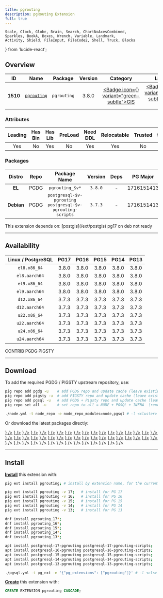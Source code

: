 ```yaml
---
title: pgrouting
description: pgRouting Extension
full: true
---
```


    Scale, Clock, Globe, Brain, Search, ChartNoAxesCombined,
    Sparkles, BookA, Boxes, Wrench, Variable, Landmark,
    Activity, Shield, FileInput, FileCode2, Shell, Truck, Blocks
} from 'lucide-react';

## Overview

| <TooltipIconButton tooltip="Extension unique identifier" side="top">ID</TooltipIconButton> | <TooltipIconButton tooltip="Extension name" side="top">Name</TooltipIconButton> | <TooltipIconButton tooltip="Package name for installation" side="top">Package</TooltipIconButton> | <TooltipIconButton tooltip="Latest available extension version" side="top">Version</TooltipIconButton> | <TooltipIconButton tooltip="Extension category" side="top">Category</TooltipIconButton> | <TooltipIconButton tooltip="Open source license" side="top">License</TooltipIconButton> | <TooltipIconButton tooltip="Programming language" side="top">Lang</TooltipIconButton> |
|:--------:|:--------:|:----------:|:--------------:|:---------------------------------------:|:------------------------------------------------------:|:----:|
| **1510** | [`pgrouting`](https://github.com/pgRouting/pgrouting) | `pgrouting` | 3.8.0 | <a href="/ext/gis" className="no-underline"><Badge icon={<Globe />} variant="green-subtle">GIS</Badge></a> | <a href="/ext/list/license#gpl-20" className="no-underline"><Badge icon={<Scale />} variant="amber-subtle">GPL-2.0</Badge></a> | <a href="/ext/list/lang#c-1"><Badge icon={<FileCode2 />} variant="purple-subtle">C++</Badge></a> |

### Attributes

| <TooltipIconButton tooltip="The Primary Leading extension in the Package" side="top">Leading</TooltipIconButton> | <TooltipIconButton tooltip="Contains binary utils" side="top">Has Bin</TooltipIconButton> | <TooltipIconButton tooltip="Contains .so shared library files" side="top">Has Lib</TooltipIconButton> | <TooltipIconButton tooltip="Requires preloading via shared_preload_libraries" side="top">PreLoad</TooltipIconButton> | <TooltipIconButton tooltip="Requires CREATE EXTENSION DDL command" side="top">Need DDL</TooltipIconButton> | <TooltipIconButton tooltip="Can be installed in any schema" side="top">Relocatable</TooltipIconButton> | <TooltipIconButton tooltip="Can be created by non-superuser" side="top">Trusted</TooltipIconButton> | <TooltipIconButton tooltip="Schemas used by this extension" side="top">Schemas</TooltipIconButton> |
|:-------:|:-------:|:-------:|:-------:|:--------:|:-----------:|:-------:|:-------:|
| Yes | No | Yes | No | Yes | Yes | No | - |

### Packages

| <TooltipIconButton tooltip="Linux distribution family, EL or Debian" side="top">Distro</TooltipIconButton> | <TooltipIconButton tooltip="Package repository" side="top">Repo</TooltipIconButton> | <TooltipIconButton tooltip="The RPM/DEB Package Name Pattern (replace $v with real pg major)" side="top">Package Name</TooltipIconButton> | <TooltipIconButton tooltip="Latest package version" side="top">Version</TooltipIconButton> | <TooltipIconButton tooltip="RPM/DEB Package dependencies" side="top">Deps</TooltipIconButton> | <TooltipIconButton tooltip="Available in these PostgreSQL Major Versions" side="top">PG Major</TooltipIconButton> |
|:----------:|:--------:|:------------------------:|:-----------:|:------------:|:------------------:|
|   **EL**   | <Badge variant="blue-subtle"><span className="font-bold">PGDG</span></Badge> | `pgrouting_$v*` | `3.8.0` | - | <Badge variant="green-subtle">17</Badge><Badge variant="green-subtle">16</Badge><Badge variant="green-subtle">15</Badge><Badge variant="green-subtle">14</Badge><Badge variant="green-subtle">13</Badge> |
| **Debian** | <Badge variant="blue-subtle"><span className="font-bold">PGDG</span></Badge> | `postgresql-$v-pgrouting postgresql-$v-pgrouting-scripts` | `3.7.3` | - | <Badge variant="green-subtle">17</Badge><Badge variant="green-subtle">16</Badge><Badge variant="green-subtle">15</Badge><Badge variant="green-subtle">14</Badge><Badge variant="green-subtle">13</Badge> |


<Callout title="Dependencies" type="warn">
    This extension depends on: [postgis](/ext/postgis)
</Callout>

<Callout title="Comments" type="info">
    pg17 on deb not ready
</Callout>


------

## Availability

| <TooltipIconButton tooltip="Linux Distro Arch / PostgreSQL Major Version" side="top">Linux / PostgreSQL </TooltipIconButton> | **PG17** | **PG16** | **PG15** | **PG14** | **PG13** |
|:-----:|:-----:|:-----:|:-----:|:-----:|:-----:|
| `el8.x86_64` | <Badge variant="blue-subtle">3.8.0</Badge> | <Badge variant="blue-subtle">3.8.0</Badge> | <Badge variant="blue-subtle">3.8.0</Badge> | <Badge variant="blue-subtle">3.8.0</Badge> | <Badge variant="blue-subtle">3.8.0</Badge> |
| `el8.aarch64` | <Badge variant="blue-subtle">3.8.0</Badge> | <Badge variant="blue-subtle">3.8.0</Badge> | <Badge variant="blue-subtle">3.8.0</Badge> | <Badge variant="blue-subtle">3.8.0</Badge> | <Badge variant="blue-subtle">3.8.0</Badge> |
| `el9.x86_64` | <Badge variant="blue-subtle">3.8.0</Badge> | <Badge variant="blue-subtle">3.8.0</Badge> | <Badge variant="blue-subtle">3.8.0</Badge> | <Badge variant="blue-subtle">3.8.0</Badge> | <Badge variant="blue-subtle">3.8.0</Badge> |
| `el9.aarch64` | <Badge variant="blue-subtle">3.8.0</Badge> | <Badge variant="blue-subtle">3.8.0</Badge> | <Badge variant="blue-subtle">3.8.0</Badge> | <Badge variant="blue-subtle">3.8.0</Badge> | <Badge variant="blue-subtle">3.8.0</Badge> |
| `d12.x86_64` | <Badge variant="blue-subtle">3.7.3</Badge> | <Badge variant="blue-subtle">3.7.3</Badge> | <Badge variant="blue-subtle">3.7.3</Badge> | <Badge variant="blue-subtle">3.7.3</Badge> | <Badge variant="blue-subtle">3.7.3</Badge> |
| `d12.aarch64` | <Badge variant="blue-subtle">3.7.3</Badge> | <Badge variant="blue-subtle">3.7.3</Badge> | <Badge variant="blue-subtle">3.7.3</Badge> | <Badge variant="blue-subtle">3.7.3</Badge> | <Badge variant="blue-subtle">3.7.3</Badge> |
| `u22.x86_64` | <Badge variant="blue-subtle">3.7.3</Badge> | <Badge variant="blue-subtle">3.7.3</Badge> | <Badge variant="blue-subtle">3.7.3</Badge> | <Badge variant="blue-subtle">3.7.3</Badge> | <Badge variant="blue-subtle">3.7.3</Badge> |
| `u22.aarch64` | <Badge variant="blue-subtle">3.7.3</Badge> | <Badge variant="blue-subtle">3.7.3</Badge> | <Badge variant="blue-subtle">3.7.3</Badge> | <Badge variant="blue-subtle">3.7.3</Badge> | <Badge variant="blue-subtle">3.7.3</Badge> |
| `u24.x86_64` | <Badge variant="blue-subtle">3.7.3</Badge> | <Badge variant="blue-subtle">3.7.3</Badge> | <Badge variant="blue-subtle">3.7.3</Badge> | <Badge variant="blue-subtle">3.7.3</Badge> | <Badge variant="blue-subtle">3.7.3</Badge> |
| `u24.aarch64` | <Badge variant="blue-subtle">3.7.3</Badge> | <Badge variant="blue-subtle">3.7.3</Badge> | <Badge variant="blue-subtle">3.7.3</Badge> | <Badge variant="blue-subtle">3.7.3</Badge> | <Badge variant="blue-subtle">3.7.3</Badge> |

<Badge variant="green-subtle"><span className="font-black">CONTRIB</span></Badge> <Badge variant="blue-subtle"><span className="font-black">PGDG</span></Badge> <Badge variant="amber-subtle"><span className="font-black">PIGSTY</span></Badge>

------

## Download

To add the required PGDG / PIGSTY upstream repository, use:

```bash tab="pig"
pig repo add pgdg -u    # add PGDG repo and update cache (leave existing repos)
pig repo add pigsty -u  # add PIGSTY repo and update cache (leave existing repos)
pig repo add pgsql -u   # add PGDG + Pigsty repo and update cache (leave existing repos)
pig repo set all -u     # set repo to all = NODE + PGSQL + INFRA  (remove existing repos)
```
```bash tab="pigsty"
./node.yml -t node_repo -e node_repo_modules=node,pgsql # -l <cluster>
```

Or download the latest packages directly:

<Files>
    <Folder name="el8.x86_64">
        <a href="https://download.postgresql.org/pub/repos/yum/17/redhat/rhel-8-x86_64/pgrouting_17-3.8.0-1PGDG.rhel8.x86_64.rpm"><File name="pgrouting_17-3.8.0-1PGDG.rhel8.x86_64.rpm" icon={<Package className="text-emerald-500" />} /></a>
        <a href="https://download.postgresql.org/pub/repos/yum/16/redhat/rhel-8-x86_64/pgrouting_16-3.8.0-1PGDG.rhel8.x86_64.rpm"><File name="pgrouting_16-3.8.0-1PGDG.rhel8.x86_64.rpm" icon={<Package className="text-emerald-500" />} /></a>
        <a href="https://download.postgresql.org/pub/repos/yum/15/redhat/rhel-8-x86_64/pgrouting_15-3.8.0-1PGDG.rhel8.x86_64.rpm"><File name="pgrouting_15-3.8.0-1PGDG.rhel8.x86_64.rpm" icon={<Package className="text-emerald-500" />} /></a>
        <a href="https://download.postgresql.org/pub/repos/yum/14/redhat/rhel-8-x86_64/pgrouting_14-3.8.0-1PGDG.rhel8.x86_64.rpm"><File name="pgrouting_14-3.8.0-1PGDG.rhel8.x86_64.rpm" icon={<Package className="text-emerald-500" />} /></a>
        <a href="https://download.postgresql.org/pub/repos/yum/13/redhat/rhel-8-x86_64/pgrouting_13-3.8.0-1PGDG.rhel8.x86_64.rpm"><File name="pgrouting_13-3.8.0-1PGDG.rhel8.x86_64.rpm" icon={<Package className="text-emerald-500" />} /></a>
    </Folder>
    <Folder name="el8.aarch64">
        <a href="https://download.postgresql.org/pub/repos/yum/17/redhat/rhel-8-aarch64/pgrouting_17-3.8.0-1PGDG.rhel8.aarch64.rpm"><File name="pgrouting_17-3.8.0-1PGDG.rhel8.aarch64.rpm" icon={<Package className="text-orange-500" />} /></a>
        <a href="https://download.postgresql.org/pub/repos/yum/16/redhat/rhel-8-aarch64/pgrouting_16-3.8.0-1PGDG.rhel8.aarch64.rpm"><File name="pgrouting_16-3.8.0-1PGDG.rhel8.aarch64.rpm" icon={<Package className="text-orange-500" />} /></a>
        <a href="https://download.postgresql.org/pub/repos/yum/15/redhat/rhel-8-aarch64/pgrouting_15-3.8.0-1PGDG.rhel8.aarch64.rpm"><File name="pgrouting_15-3.8.0-1PGDG.rhel8.aarch64.rpm" icon={<Package className="text-orange-500" />} /></a>
        <a href="https://download.postgresql.org/pub/repos/yum/14/redhat/rhel-8-aarch64/pgrouting_14-3.8.0-1PGDG.rhel8.aarch64.rpm"><File name="pgrouting_14-3.8.0-1PGDG.rhel8.aarch64.rpm" icon={<Package className="text-orange-500" />} /></a>
        <a href="https://download.postgresql.org/pub/repos/yum/13/redhat/rhel-8-aarch64/pgrouting_13-3.8.0-1PGDG.rhel8.aarch64.rpm"><File name="pgrouting_13-3.8.0-1PGDG.rhel8.aarch64.rpm" icon={<Package className="text-orange-500" />} /></a>
    </Folder>
    <Folder name="el9.x86_64">
        <a href="https://download.postgresql.org/pub/repos/yum/17/redhat/rhel-9-x86_64/pgrouting_17-3.8.0-1PGDG.rhel9.x86_64.rpm"><File name="pgrouting_17-3.8.0-1PGDG.rhel9.x86_64.rpm" icon={<Package className="text-emerald-500" />} /></a>
        <a href="https://download.postgresql.org/pub/repos/yum/16/redhat/rhel-9-x86_64/pgrouting_16-3.8.0-1PGDG.rhel9.x86_64.rpm"><File name="pgrouting_16-3.8.0-1PGDG.rhel9.x86_64.rpm" icon={<Package className="text-emerald-500" />} /></a>
        <a href="https://download.postgresql.org/pub/repos/yum/15/redhat/rhel-9-x86_64/pgrouting_15-3.8.0-1PGDG.rhel9.x86_64.rpm"><File name="pgrouting_15-3.8.0-1PGDG.rhel9.x86_64.rpm" icon={<Package className="text-emerald-500" />} /></a>
        <a href="https://download.postgresql.org/pub/repos/yum/14/redhat/rhel-9-x86_64/pgrouting_14-3.8.0-1PGDG.rhel9.x86_64.rpm"><File name="pgrouting_14-3.8.0-1PGDG.rhel9.x86_64.rpm" icon={<Package className="text-emerald-500" />} /></a>
        <a href="https://download.postgresql.org/pub/repos/yum/13/redhat/rhel-9-x86_64/pgrouting_13-3.8.0-1PGDG.rhel9.x86_64.rpm"><File name="pgrouting_13-3.8.0-1PGDG.rhel9.x86_64.rpm" icon={<Package className="text-emerald-500" />} /></a>
    </Folder>
    <Folder name="el9.aarch64">
        <a href="https://download.postgresql.org/pub/repos/yum/17/redhat/rhel-9-aarch64/pgrouting_17-3.8.0-1PGDG.rhel9.aarch64.rpm"><File name="pgrouting_17-3.8.0-1PGDG.rhel9.aarch64.rpm" icon={<Package className="text-orange-500" />} /></a>
        <a href="https://download.postgresql.org/pub/repos/yum/16/redhat/rhel-9-aarch64/pgrouting_16-3.8.0-1PGDG.rhel9.aarch64.rpm"><File name="pgrouting_16-3.8.0-1PGDG.rhel9.aarch64.rpm" icon={<Package className="text-orange-500" />} /></a>
        <a href="https://download.postgresql.org/pub/repos/yum/15/redhat/rhel-9-aarch64/pgrouting_15-3.8.0-1PGDG.rhel9.aarch64.rpm"><File name="pgrouting_15-3.8.0-1PGDG.rhel9.aarch64.rpm" icon={<Package className="text-orange-500" />} /></a>
        <a href="https://download.postgresql.org/pub/repos/yum/14/redhat/rhel-9-aarch64/pgrouting_14-3.8.0-1PGDG.rhel9.aarch64.rpm"><File name="pgrouting_14-3.8.0-1PGDG.rhel9.aarch64.rpm" icon={<Package className="text-orange-500" />} /></a>
        <a href="https://download.postgresql.org/pub/repos/yum/13/redhat/rhel-9-aarch64/pgrouting_13-3.8.0-1PGDG.rhel9.aarch64.rpm"><File name="pgrouting_13-3.8.0-1PGDG.rhel9.aarch64.rpm" icon={<Package className="text-orange-500" />} /></a>
    </Folder>
    <Folder name="d12.x86_64">
        <a href="https://apt.postgresql.org/pub/repos/apt/pool/main/p/pgrouting/postgresql-17-pgrouting_3.7.3-1.pgdg120+1_arm64.deb"><File name="postgresql-17-pgrouting_3.7.3-1.pgdg120+1_arm64.deb" icon={<Box className="text-emerald-500" />} /></a>
        <a href="https://apt.postgresql.org/pub/repos/apt/pool/main/p/pgrouting/postgresql-16-pgrouting_3.7.3-1.pgdg120+1_arm64.deb"><File name="postgresql-16-pgrouting_3.7.3-1.pgdg120+1_arm64.deb" icon={<Box className="text-emerald-500" />} /></a>
        <a href="https://apt.postgresql.org/pub/repos/apt/pool/main/p/pgrouting/postgresql-15-pgrouting_3.7.3-1.pgdg120+1_arm64.deb"><File name="postgresql-15-pgrouting_3.7.3-1.pgdg120+1_arm64.deb" icon={<Box className="text-emerald-500" />} /></a>
        <a href="https://apt.postgresql.org/pub/repos/apt/pool/main/p/pgrouting/postgresql-14-pgrouting_3.7.3-1.pgdg120+1_arm64.deb"><File name="postgresql-14-pgrouting_3.7.3-1.pgdg120+1_arm64.deb" icon={<Box className="text-emerald-500" />} /></a>
        <a href="https://apt.postgresql.org/pub/repos/apt/pool/main/p/pgrouting/postgresql-13-pgrouting_3.7.3-1.pgdg120+1_arm64.deb"><File name="postgresql-13-pgrouting_3.7.3-1.pgdg120+1_arm64.deb" icon={<Box className="text-emerald-500" />} /></a>
    </Folder>
    <Folder name="d12.aarch64">
        <a href="https://apt.postgresql.org/pub/repos/apt/pool/main/p/pgrouting/postgresql-17-pgrouting_3.7.3-1.pgdg120+1_amd64.deb"><File name="postgresql-17-pgrouting_3.7.3-1.pgdg120+1_amd64.deb" icon={<Box className="text-orange-500" />} /></a>
        <a href="https://apt.postgresql.org/pub/repos/apt/pool/main/p/pgrouting/postgresql-16-pgrouting_3.7.3-1.pgdg120+1_amd64.deb"><File name="postgresql-16-pgrouting_3.7.3-1.pgdg120+1_amd64.deb" icon={<Box className="text-orange-500" />} /></a>
        <a href="https://apt.postgresql.org/pub/repos/apt/pool/main/p/pgrouting/postgresql-15-pgrouting_3.7.3-1.pgdg120+1_amd64.deb"><File name="postgresql-15-pgrouting_3.7.3-1.pgdg120+1_amd64.deb" icon={<Box className="text-orange-500" />} /></a>
        <a href="https://apt.postgresql.org/pub/repos/apt/pool/main/p/pgrouting/postgresql-14-pgrouting_3.7.3-1.pgdg120+1_amd64.deb"><File name="postgresql-14-pgrouting_3.7.3-1.pgdg120+1_amd64.deb" icon={<Box className="text-orange-500" />} /></a>
        <a href="https://apt.postgresql.org/pub/repos/apt/pool/main/p/pgrouting/postgresql-13-pgrouting_3.7.3-1.pgdg120+1_amd64.deb"><File name="postgresql-13-pgrouting_3.7.3-1.pgdg120+1_amd64.deb" icon={<Box className="text-orange-500" />} /></a>
    </Folder>
    <Folder name="u22.x86_64">
        <a href="https://apt.postgresql.org/pub/repos/apt/pool/main/p/pgrouting/postgresql-17-pgrouting_3.7.3-1.pgdg22.04+1_amd64.deb"><File name="postgresql-17-pgrouting_3.7.3-1.pgdg22.04+1_amd64.deb" icon={<Box className="text-emerald-500" />} /></a>
        <a href="https://apt.postgresql.org/pub/repos/apt/pool/main/p/pgrouting/postgresql-16-pgrouting_3.7.3-1.pgdg22.04+1_amd64.deb"><File name="postgresql-16-pgrouting_3.7.3-1.pgdg22.04+1_amd64.deb" icon={<Box className="text-emerald-500" />} /></a>
        <a href="https://apt.postgresql.org/pub/repos/apt/pool/main/p/pgrouting/postgresql-15-pgrouting_3.7.3-1.pgdg22.04+1_amd64.deb"><File name="postgresql-15-pgrouting_3.7.3-1.pgdg22.04+1_amd64.deb" icon={<Box className="text-emerald-500" />} /></a>
        <a href="https://apt.postgresql.org/pub/repos/apt/pool/main/p/pgrouting/postgresql-14-pgrouting_3.7.3-1.pgdg22.04+1_amd64.deb"><File name="postgresql-14-pgrouting_3.7.3-1.pgdg22.04+1_amd64.deb" icon={<Box className="text-emerald-500" />} /></a>
        <a href="https://apt.postgresql.org/pub/repos/apt/pool/main/p/pgrouting/postgresql-13-pgrouting_3.7.3-1.pgdg22.04+1_amd64.deb"><File name="postgresql-13-pgrouting_3.7.3-1.pgdg22.04+1_amd64.deb" icon={<Box className="text-emerald-500" />} /></a>
    </Folder>
    <Folder name="u22.aarch64">
        <a href="https://apt.postgresql.org/pub/repos/apt/pool/main/p/pgrouting/postgresql-17-pgrouting_3.7.3-1.pgdg22.04+1_arm64.deb"><File name="postgresql-17-pgrouting_3.7.3-1.pgdg22.04+1_arm64.deb" icon={<Box className="text-orange-500" />} /></a>
        <a href="https://apt.postgresql.org/pub/repos/apt/pool/main/p/pgrouting/postgresql-16-pgrouting_3.7.3-1.pgdg22.04+1_arm64.deb"><File name="postgresql-16-pgrouting_3.7.3-1.pgdg22.04+1_arm64.deb" icon={<Box className="text-orange-500" />} /></a>
        <a href="https://apt.postgresql.org/pub/repos/apt/pool/main/p/pgrouting/postgresql-15-pgrouting_3.7.3-1.pgdg22.04+1_arm64.deb"><File name="postgresql-15-pgrouting_3.7.3-1.pgdg22.04+1_arm64.deb" icon={<Box className="text-orange-500" />} /></a>
        <a href="https://apt.postgresql.org/pub/repos/apt/pool/main/p/pgrouting/postgresql-14-pgrouting_3.7.3-1.pgdg22.04+1_arm64.deb"><File name="postgresql-14-pgrouting_3.7.3-1.pgdg22.04+1_arm64.deb" icon={<Box className="text-orange-500" />} /></a>
        <a href="https://apt.postgresql.org/pub/repos/apt/pool/main/p/pgrouting/postgresql-13-pgrouting_3.7.3-1.pgdg22.04+1_arm64.deb"><File name="postgresql-13-pgrouting_3.7.3-1.pgdg22.04+1_arm64.deb" icon={<Box className="text-orange-500" />} /></a>
    </Folder>
    <Folder name="u24.x86_64">
        <a href="https://apt.postgresql.org/pub/repos/apt/pool/main/p/pgrouting/postgresql-17-pgrouting_3.7.3-1.pgdg24.04+1_amd64.deb"><File name="postgresql-17-pgrouting_3.7.3-1.pgdg24.04+1_amd64.deb" icon={<Box className="text-emerald-500" />} /></a>
        <a href="https://apt.postgresql.org/pub/repos/apt/pool/main/p/pgrouting/postgresql-16-pgrouting_3.7.3-1.pgdg24.04+1_amd64.deb"><File name="postgresql-16-pgrouting_3.7.3-1.pgdg24.04+1_amd64.deb" icon={<Box className="text-emerald-500" />} /></a>
        <a href="https://apt.postgresql.org/pub/repos/apt/pool/main/p/pgrouting/postgresql-15-pgrouting_3.7.3-1.pgdg24.04+1_amd64.deb"><File name="postgresql-15-pgrouting_3.7.3-1.pgdg24.04+1_amd64.deb" icon={<Box className="text-emerald-500" />} /></a>
        <a href="https://apt.postgresql.org/pub/repos/apt/pool/main/p/pgrouting/postgresql-14-pgrouting_3.7.3-1.pgdg24.04+1_amd64.deb"><File name="postgresql-14-pgrouting_3.7.3-1.pgdg24.04+1_amd64.deb" icon={<Box className="text-emerald-500" />} /></a>
        <a href="https://apt.postgresql.org/pub/repos/apt/pool/main/p/pgrouting/postgresql-13-pgrouting_3.7.3-1.pgdg24.04+1_amd64.deb"><File name="postgresql-13-pgrouting_3.7.3-1.pgdg24.04+1_amd64.deb" icon={<Box className="text-emerald-500" />} /></a>
    </Folder>
    <Folder name="u24.aarch64">
        <a href="https://apt.postgresql.org/pub/repos/apt/pool/main/p/pgrouting/postgresql-17-pgrouting_3.7.3-1.pgdg24.04+1_arm64.deb"><File name="postgresql-17-pgrouting_3.7.3-1.pgdg24.04+1_arm64.deb" icon={<Box className="text-orange-500" />} /></a>
        <a href="https://apt.postgresql.org/pub/repos/apt/pool/main/p/pgrouting/postgresql-16-pgrouting_3.7.3-1.pgdg24.04+1_arm64.deb"><File name="postgresql-16-pgrouting_3.7.3-1.pgdg24.04+1_arm64.deb" icon={<Box className="text-orange-500" />} /></a>
        <a href="https://apt.postgresql.org/pub/repos/apt/pool/main/p/pgrouting/postgresql-15-pgrouting_3.7.3-1.pgdg24.04+1_arm64.deb"><File name="postgresql-15-pgrouting_3.7.3-1.pgdg24.04+1_arm64.deb" icon={<Box className="text-orange-500" />} /></a>
        <a href="https://apt.postgresql.org/pub/repos/apt/pool/main/p/pgrouting/postgresql-14-pgrouting_3.7.3-1.pgdg24.04+1_arm64.deb"><File name="postgresql-14-pgrouting_3.7.3-1.pgdg24.04+1_arm64.deb" icon={<Box className="text-orange-500" />} /></a>
        <a href="https://apt.postgresql.org/pub/repos/apt/pool/main/p/pgrouting/postgresql-13-pgrouting_3.7.3-1.pgdg24.04+1_arm64.deb"><File name="postgresql-13-pgrouting_3.7.3-1.pgdg24.04+1_arm64.deb" icon={<Box className="text-orange-500" />} /></a>
    </Folder>
</Files>

------

## Install

[**Install**](/docs/pgsql/ext/install) this extension with:

```bash tab="pig"
pig ext install pgrouting; # install by extension name, for the current active PG version

pig ext install pgrouting -v 17;   # install for PG 17
pig ext install pgrouting -v 16;   # install for PG 16
pig ext install pgrouting -v 15;   # install for PG 15
pig ext install pgrouting -v 14;   # install for PG 14
pig ext install pgrouting -v 13;   # install for PG 13
```
```bash tab="yum" 
dnf install pgrouting_17*;
dnf install pgrouting_16*;
dnf install pgrouting_15*;
dnf install pgrouting_14*;
dnf install pgrouting_13*;
```
```bash tab="apt" 
apt install postgresql-17-pgrouting postgresql-17-pgrouting-scripts;
apt install postgresql-16-pgrouting postgresql-16-pgrouting-scripts;
apt install postgresql-15-pgrouting postgresql-15-pgrouting-scripts;
apt install postgresql-14-pgrouting postgresql-14-pgrouting-scripts;
apt install postgresql-13-pgrouting postgresql-13-pgrouting-scripts;
```
```bash tab="ansible"
./pgsql.yml -t pg_ext -e '{"pg_extensions": ["pgrouting"]}' # -l <cls>
```

[**Create**](/docs/pgsql/ext/create) this extension with:

```sql
CREATE EXTENSION pgrouting CASCADE;
```


